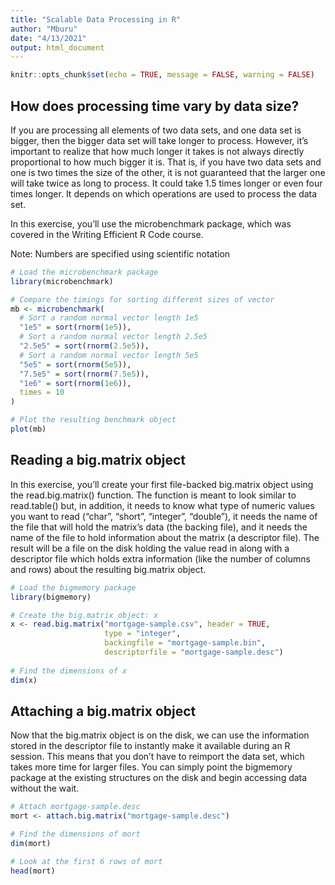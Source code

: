 ```yaml
---
title: "Scalable Data Processing in R"
author: "Mburu"
date: "4/13/2021"
output: html_document
---
```


```r
knitr::opts_chunk$set(echo = TRUE, message = FALSE, warning = FALSE)
```

## How does processing time vary by data size?

If you are processing all elements of two data sets, and one data set is bigger, then the bigger data set will take longer to process. However, it's important to realize that how much longer it takes is not always directly proportional to how much bigger it is. That is, if you have two data sets and one is two times the size of the other, it is not guaranteed that the larger one will take twice as long to process. It could take 1.5 times longer or even four times longer. It depends on which operations are used to process the data set.

In this exercise, you'll use the microbenchmark package, which was covered in the Writing Efficient R Code course.

Note: Numbers are specified using scientific notation

```r
# Load the microbenchmark package
library(microbenchmark)

# Compare the timings for sorting different sizes of vector
mb <- microbenchmark(
  # Sort a random normal vector length 1e5
  "1e5" = sort(rnorm(1e5)),
  # Sort a random normal vector length 2.5e5
  "2.5e5" = sort(rnorm(2.5e5)),
  # Sort a random normal vector length 5e5
  "5e5" = sort(rnorm(5e5)),
  "7.5e5" = sort(rnorm(7.5e5)),
  "1e6" = sort(rnorm(1e6)),
  times = 10
)

# Plot the resulting benchmark object
plot(mb)
```

## Reading a big.matrix object

In this exercise, you'll create your first file-backed big.matrix object using the read.big.matrix() function. The function is meant to look similar to read.table() but, in addition, it needs to know what type of numeric values you want to read ("char", "short", "integer", "double"), it needs the name of the file that will hold the matrix's data (the backing file), and it needs the name of the file to hold information about the matrix (a descriptor file). The result will be a file on the disk holding the value read in along with a descriptor file which holds extra information (like the number of columns and rows) about the resulting big.matrix object.

```r
# Load the bigmemory package
library(bigmemory)

# Create the big.matrix object: x
x <- read.big.matrix("mortgage-sample.csv", header = TRUE, 
                     type = "integer", 
                     backingfile = "mortgage-sample.bin", 
                     descriptorfile = "mortgage-sample.desc")
    
# Find the dimensions of x
dim(x)
```

## Attaching a big.matrix object

Now that the big.matrix object is on the disk, we can use the information stored in the descriptor file to instantly make it available during an R session. This means that you don't have to reimport the data set, which takes more time for larger files. You can simply point the bigmemory package at the existing structures on the disk and begin accessing data without the wait.

```r
# Attach mortgage-sample.desc
mort <- attach.big.matrix("mortgage-sample.desc")

# Find the dimensions of mort
dim(mort)

# Look at the first 6 rows of mort
head(mort)
```

